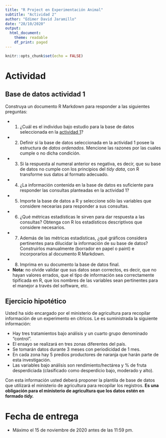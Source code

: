 ---
title: "R Project en Experimentación Animal"
subtitle: "Actividad 2"
author: "Edimer David Jaramillo"
date: "28/10/2020"
output:
  html_document:
    theme: readable
    df_print: paged
---

```{r setup, include=FALSE}
knitr::opts_chunk$set(echo = FALSE)
```

# Actividad

## Base de datos actividad 1

Construya un documento R Markdown para responder a las siguientes preguntas:

- 1. ¿Cuál es el individuo bajo estudio para la base de datos seleccionada en la [actividad 1](https://rproject-udea.netlify.app/actividades/actividad-01/actividad-01)?
- 2. Definir si la base de datos seleccionada en la actividad 1 posee la estructura de *datos ordenados*. Mencione las razones por las cuales cumple o no dicha condición. 
- 3. Si la respuesta al numeral anterior es negativa, es decir, que su base de datos no cumple con los principios del *tidy data*, con R transforme sus datos al formato adecuado.
- 4. ¿La información contenida en la base de datos es suficiente para responder las consultas planteadas en la actividad 1? 
- 5. Importe la base de datos a R y seleccione sólo las variables que considere necearias para responder a sus consultas.
- 6. ¿Qué métricas estadísticas le sirven para dar respuesta a las consultas? Obtenga con R los estadísticos descriptivos que considere necesarios.
- 7. Además de las métricas estadísticas, ¿qué gráficos considera pertinentes para dilucidar la información de su base de datos? Construirlos manualmente (borrador en papel o paint) e incorporarlos al documento R Markdown.
- 8. Imprima en su documento la base de datos final.
- **Nota:** no olvide validar que sus datos sean correctos, es decir, que no hayan valores errados, que el tipo de información sea correctamente tipificada en R, que los nombres de las variables sean pertinentes para el manejor a través del software, etc.

## Ejercicio hipotético

Usted ha sido encargado por el ministerio de agricultura para recopilar información de un experimento en cítricos. Le es suministrada la siguiente información:

- Hay tres tratamientos bajo análisis y un cuarto grupo denominado "control".
- El ensayo se realizará en tres zonas diferentes del país.
- Se tomarán datos durante 3 meses con periodicidad de 1 mes.
- En cada zona hay 5 predios productores de naranja que harán parte de esta investigación.
- Las variables bajo análisis son rendimiento/hectárea y % de fruta desperdiciada (clasificado como desperdicio bajo, moderado y alto).

Con esta información usted deberá proponer la plantila de base de datos que utilizará el ministerio de agricultura para recopilar los registros. **Es una obligación para el ministerio de agricultura que los datos estén en formado *tidy.* ** 


# Fecha de entrega

- Máximo el 15 de noviembre de 2020 antes de las 11:59 pm.
